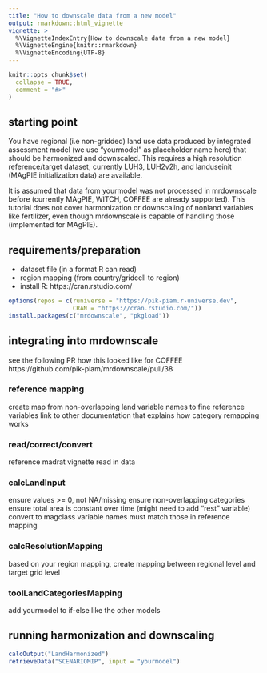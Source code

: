 ```yaml
---
title: "How to downscale data from a new model"
output: rmarkdown::html_vignette
vignette: >
  %\VignetteIndexEntry{How to downscale data from a new model}
  %\VignetteEngine{knitr::rmarkdown}
  %\VignetteEncoding{UTF-8}
---
```


```r
knitr::opts_chunk$set(
  collapse = TRUE,
  comment = "#>"
)
```

## starting point
You have regional (i.e non-gridded) land use data produced by integrated assessment
model (we use "yourmodel" as placeholder name here) that should be harmonized and
downscaled. This requires a high resolution reference/target dataset, currently
LUH3, LUH2v2h, and landuseinit (MAgPIE initialization data) are available.

It is assumed that data from yourmodel was not processed in mrdownscale
before (currently MAgPIE, WITCH, COFFEE are already supported). This tutorial does
not cover harmonization or downscaling of nonland variables like fertilizer, even
though mrdownscale is capable of handling those (implemented for MAgPIE).

## requirements/preparation
- dataset file (in a format R can read)
- region mapping (from country/gridcell to region)
- install R: https://cran.rstudio.com/

```r
options(repos = c(runiverse = "https://pik-piam.r-universe.dev",
                  CRAN = "https://cran.rstudio.com/"))
install.packages(c("mrdownscale", "pkgload"))
```

## integrating into mrdownscale
see the following PR how this looked like for COFFEE
https://github.com/pik-piam/mrdownscale/pull/38

### reference mapping
create map from non-overlapping land variable names to fine reference variables
link to other documentation that explains how category remapping works

### read/correct/convert
reference madrat vignette
read in data

### calcLandInput
ensure values >= 0, not NA/missing
ensure non-overlapping categories
ensure total area is constant over time (might need to add "rest" variable)
convert to magclass
variable names must match those in reference mapping

### calcResolutionMapping
based on your region mapping, create mapping between regional level and target grid level

### toolLandCategoriesMapping
add yourmodel to if-else like the other models

## running harmonization and downscaling
```r
calcOutput("LandHarmonized")
retrieveData("SCENARIOMIP", input = "yourmodel")
```
